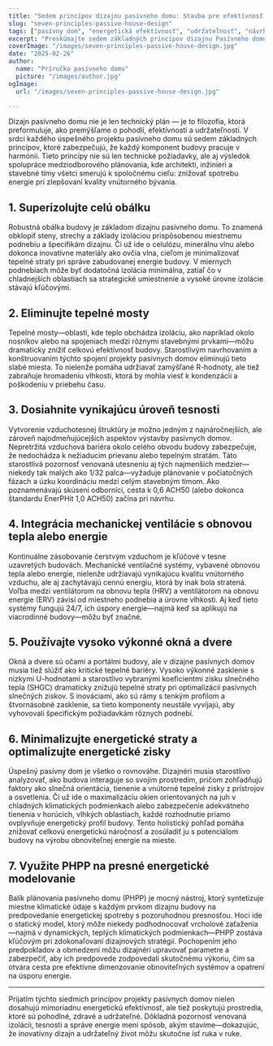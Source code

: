 ```yaml
---
title: "Sedem princípov dizajnu pasívneho domu: Stavba pre efektívnosť a pohodlie"
slug: "seven-principles-passive-house-design"
tags: ["pasívny dom", "energetická efektívnosť", "udržateľnosť", "návrhové princípy"]
excerpt: "Preskúmajte sedem základných princípov dizajnu Pasívneho domu, ktoré zabezpečujú vynikajúcu energetickú efektívnosť, výnimočnú kvalitu vnútorného vzduchu a trvalý komfort v každom podnebí."
coverImage: "/images/seven-principles-passive-house-design.jpg"
date: "2025-02-26"
author:
  name: "Príručka pasívneho domu"
  picture: "/images/author.jpg"
ogImage:
  url: "/images/seven-principles-passive-house-design.jpg"

---
```

Dizajn pasívneho domu nie je len technický plán — je to filozofia, ktorá preformuluje, ako premýšľame o pohodlí, efektívnosti a udržateľnosti. V srdci každého úspešného projektu pasívneho domu sú sedem základných princípov, ktoré zabezpečujú, že každý komponent budovy pracuje v harmónii. Tieto princípy nie sú len technické požiadavky, ale aj výsledok spolupráce medziodborového plánovania, kde architekti, inžinieri a stavebné tímy všetci smerujú k spoločnému cieľu: znižovať spotrebu energie pri zlepšovaní kvality vnútorného bývania.

## 1. Superizolujte celú obálku

Robustná obálka budovy je základom dizajnu pasívneho domu. To znamená obklopiť steny, strechy a základy izoláciou prispôsobenou miestnemu podnebiu a špecifikám dizajnu. Či už ide o celulózu, minerálnu vlnu alebo dokonca inovatívne materiály ako ovčia vlna, cieľom je minimalizovať tepelné straty pri správe zabudovanej energie budovy. V miernych podnebiach môže byť dodatočná izolácia minimálna, zatiaľ čo v chladnejších oblastiach sa strategické umiestnenie a vysoké úrovne izolácie stávajú kľúčovými.
## 2. Eliminujte tepelné mosty

Tepelné mosty—oblasti, kde teplo obchádza izoláciu, ako napríklad okolo nosníkov alebo na spojeniach medzi rôznymi stavebnými prvkami—môžu dramaticky znížiť celkovú efektívnosť budovy. Starostlivým navrhovaním a konštruovaním týchto spojení projekty pasívnych domov eliminujú tieto slabé miesta. To nielenže pomáha udržiavať zamýšľané R-hodnoty, ale tiež zabraňuje hromadeniu vlhkosti, ktorá by mohla viesť k kondenzácii a poškodeniu v priebehu času.

## 3. Dosiahnite vynikajúcu úroveň tesnosti

Vytvorenie vzduchotesnej štruktúry je možno jedným z najnáročnejších, ale zároveň najodmeňujúcejších aspektov výstavby pasívnych domov. Nepretržitá vzduchová bariéra okolo celého obvodu budovy zabezpečuje, že nedochádza k nežiaducim prievanu alebo tepelným stratám. Táto starostlivá pozornosť venovaná utesneniu aj tých najmenších medzier—niekedy tak malých ako 1/32 palca—vyžaduje plánovanie v počiatočných fázach a úzku koordináciu medzi celým stavebným tímom. Ako poznamenávajú skúsení odborníci, cesta k 0,6 ACH50 (alebo dokonca štandardu EnerPHit 1,0 ACH50) začína pri návrhu.
## 4. Integrácia mechanickej ventilácie s obnovou tepla alebo energie

Kontinuálne zásobovanie čerstvým vzduchom je kľúčové v tesne uzavretých budovách. Mechanické ventilačné systémy, vybavené obnovou tepla alebo energie, nielenže udržiavajú vynikajúcu kvalitu vnútorného vzduchu, ale aj zachytávajú cennú energiu, ktorá by inak bola stratená. Voľba medzi ventilátorom na obnovu tepla (HRV) a ventilátorom na obnovu energie (ERV) závisí od miestneho podnebia a úrovne vlhkosti. Aj keď tieto systémy fungujú 24/7, ich úspory energie—najmä keď sa aplikujú na viacrodinné budovy—môžu byť značné.

## 5. Používajte vysoko výkonné okná a dvere

Okná a dvere sú očami a portálmi budovy, ale v dizajne pasívnych domov musia tiež slúžiť ako kritické tepelné bariéry. Vysoko výkonné zasklenie s nízkymi U-hodnotami a starostlivo vybranými koeficientmi zisku slnečného tepla (SHGC) dramaticky znižujú tepelné straty pri optimalizácii pasívnych slnečných ziskov. S inováciami, ako sú rámy s tenkým profilom a štvornásobné zasklenie, sa tieto komponenty neustále vyvíjajú, aby vyhovovali špecifickým požiadavkám rôznych podnebí.
## 6. Minimalizujte energetické straty a optimalizujte energetické zisky

Úspešný pasívny dom je všetko o rovnováhe. Dizajnéri musia starostlivo analyzovať, ako budova interaguje so svojím prostredím, pričom zohľadňujú faktory ako slnečná orientácia, tienenie a vnútorné tepelné zisky z prístrojov a osvetlenia. Či už ide o maximalizáciu okien orientovaných na juh v chladných klimatických podmienkach alebo zabezpečenie adekvátneho tienenia v horúcich, vlhkých oblastiach, každé rozhodnutie priamo ovplyvňuje energetický profil budovy. Tento holistický pohľad pomáha znižovať celkovú energetickú náročnosť a zosúladiť ju s potenciálom budovy na výrobu obnoviteľnej energie na mieste.

## 7. Využite PHPP na presné energetické modelovanie

Balík plánovania pasívneho domu (PHPP) je mocný nástroj, ktorý syntetizuje miestne klimatické údaje s každým prvkom dizajnu budovy na predpovedanie energetickej spotreby s pozoruhodnou presnosťou. Hoci ide o statický model, ktorý môže niekedy podhodnocovať vrcholové zaťaženia—najmä v dynamických, teplých klimatických podmienkach—PHPP zostáva kľúčovým pri zdokonaľovaní dizajnových stratégií. Pochopením jeho predpokladov a obmedzení môžu dizajnéri upravovať parametre a zabezpečiť, aby ich predpovede zodpovedali skutočnému výkonu, čím sa otvára cesta pre efektívne dimenzovanie obnoviteľných systémov a opatrení na úsporu energie.

---

Prijatím týchto siedmich princípov projekty pasívnych domov nielen dosahujú mimoriadnu energetickú efektívnosť, ale tiež poskytujú prostredia, ktoré sú pohodlné, zdravé a udržateľné. Dôkladná pozornosť venovaná izolácii, tesnosti a správe energie mení spôsob, akým stavíme—dokazujúc, že inovatívny dizajn a udržateľný život môžu skutočne ísť ruka v ruke.
